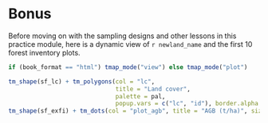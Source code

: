 

# Bonus

Before moving on with the <txt-green>sampling designs</txt-green> and other lessons in this practice module, here is a dynamic view of ```r newland_name``` and the first 10 forest inventory plots.

```r

if (book_format == "html") tmap_mode("view") else tmap_mode("plot")

tm_shape(sf_lc) + tm_polygons(col = "lc", 
                              title = "Land cover",
                              palette = pal, 
                              popup.vars = c("lc", "id"), border.alpha = 0) +
tm_shape(sf_exfi) + tm_dots(col = "plot_agb", title = "AGB (t/ha)", size = 0.1)



```


<!-- End of intro to Newland -->